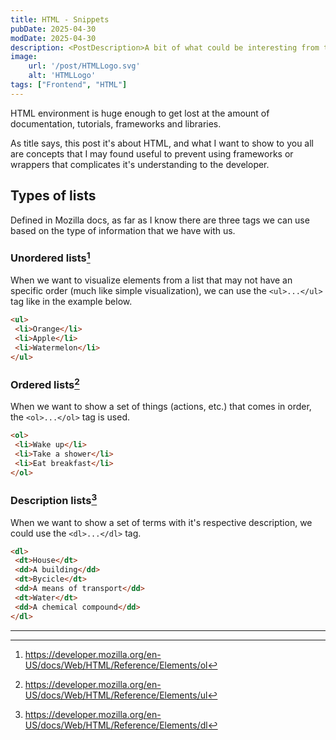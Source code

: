 ```yaml
---
title: HTML - Snippets
pubDate: 2025-04-30
modDate: 2025-04-30
description: <PostDescription>A bit of what could be interesting from the HTML world</PostDescription>
image:
    url: '/post/HTMLLogo.svg'
    alt: 'HTMLLogo'
tags: ["Frontend", "HTML"]
---
```


HTML environment is huge enough to get lost at the amount of documentation, tutorials, frameworks and libraries.

As title says, this post it's about HTML, and what I want to show to you all are concepts that I may found useful 
to prevent using frameworks or wrappers that complicates it's understanding to the developer.

## Types of lists
Defined in Mozilla docs, as far as I know there are three tags we can use based on the type of information
that we have with us.

### Unordered lists[^1]
When we want to visualize elements from a list that may not have an specific order (much like simple visualization), 
we can use the `<ul>...</ul>` tag like in the example below.
```HTML
<ul>
 <li>Orange</li>
 <li>Apple</li>
 <li>Watermelon</li>
</ul>
```
### Ordered lists[^2]
When we want to show a set of things (actions, etc.) that comes in order, the `<ol>...</ol>` tag is used.
```HTML
<ol>
 <li>Wake up</li>
 <li>Take a shower</li>
 <li>Eat breakfast</li>
</ol>
```
### Description lists[^3]
When we want to show a set of terms with it's respective description, we could use the `<dl>...</dl>` tag.
```HTML
<dl>
 <dt>House</dt>
 <dd>A building</dd>
 <dt>Bycicle</dt>
 <dd>A means of transport</dd>
 <dt>Water</dt>
 <dd>A chemical compound</dd>
</dl>
```
---
[^1]: https://developer.mozilla.org/en-US/docs/Web/HTML/Reference/Elements/ol
[^2]: https://developer.mozilla.org/en-US/docs/Web/HTML/Reference/Elements/ul
[^3]: https://developer.mozilla.org/en-US/docs/Web/HTML/Reference/Elements/dl